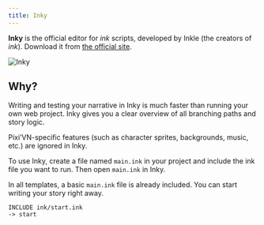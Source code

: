 ```yaml
---
title: Inky
---
```


**Inky** is the official editor for *ink* scripts, developed by Inkle (the creators of *ink*). Download it from [the official site](https://www.inklestudios.com/ink/).

![Inky](/inky.png)

## Why?

Writing and testing your narrative in Inky is much faster than running your own web project. Inky gives you a clear overview of all branching paths and story logic.

<Callout type="info">

Pixi’VN-specific features (such as character sprites, backgrounds, music, etc.) are ignored in Inky.

</Callout>

To use Inky, create a file named `main.ink` in your project and include the ink file you want to run. Then open `main.ink` in Inky.

<Callout title="Templates" type="info">

In all templates, a basic `main.ink` file is already included. You can start writing your story right away.

</Callout>

```ink title="main.ink"
INCLUDE ink/start.ink
-> start
```

